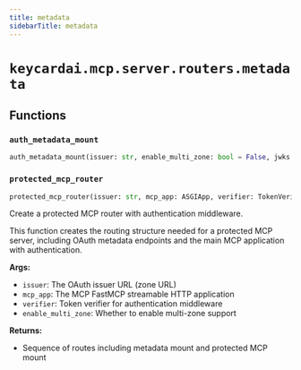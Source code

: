 ```yaml
---
title: metadata
sidebarTitle: metadata
---
```


# `keycardai.mcp.server.routers.metadata`

## Functions

### `auth_metadata_mount` <sup><a href="https://github.com/keycardai/python-sdk/blob/main/src/keycardai/mcp/server/routers/metadata.py#L19" target="_blank"><Icon icon="github" style="width: 14px; height: 14px;" /></a></sup>

```python
auth_metadata_mount(issuer: str, enable_multi_zone: bool = False, jwks: JsonWebKeySet | None = None) -> Mount
```

### `protected_mcp_router` <sup><a href="https://github.com/keycardai/python-sdk/blob/main/src/keycardai/mcp/server/routers/metadata.py#L57" target="_blank"><Icon icon="github" style="width: 14px; height: 14px;" /></a></sup>

```python
protected_mcp_router(issuer: str, mcp_app: ASGIApp, verifier: TokenVerifier, enable_multi_zone: bool = False, jwks: JsonWebKeySet | None = None) -> Sequence[Route]
```


Create a protected MCP router with authentication middleware.

This function creates the routing structure needed for a protected MCP server,
including OAuth metadata endpoints and the main MCP application with authentication.

**Args:**
- `issuer`: The OAuth issuer URL (zone URL)
- `mcp_app`: The MCP FastMCP streamable HTTP application
- `verifier`: Token verifier for authentication middleware
- `enable_multi_zone`: Whether to enable multi-zone support

**Returns:**
- Sequence of routes including metadata mount and protected MCP mount

